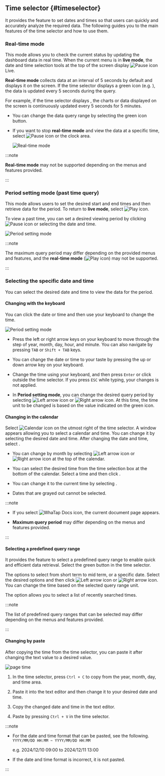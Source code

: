 ## Time selector {#timeselector}

It provides the feature to set dates and times so that users can quickly and accurately analyze the required data. The following guides you to the main features of the time selector and how to use them.

### Real-time mode

This mode allows you to check the current status by updating the dashboard data in real time. When the current menu is in **live mode**, the date and time selection tools at the top of the screen display ![Pause icon](/img/ic-pause-green.svg) <UI>Live</UI>. 

<ImgLang img="common-ui/ui-timeselector-live.png" desc="Real-time mode" />

**Real-time mode** collects data at an interval of 5 seconds by default and displays it on the screen. If the time selector displays a green icon (e.g. <code className="time"><Cmdname sid="5_min" /></code>), the data is updated every 5 seconds during the query.

<ImgLang img="common-ui/ui-timeselector-realtime-range-5m.png" desc="Real-time mode" />

For example, if the time selector displays <code className="time"><Cmdname sid="5_min" /></code>, the charts or data displayed on the screen is continuously updated every 5 seconds for 5 minutes.

- You can change the data query range by selecting the green icon button.

  <ImgLang img="common-ui/ui-timeselector-realtime-range.png" desc="Real-time mode" />

- If you want to stop **real-time mode** and view the data at a specific time, select ![Pause icon](/img/ic-pause-green.svg) or the clock area.

  ![Real-time mode](/img/common-ui/ui-timeselector-live2specific.gif)

:::note

**Real-time mode** may not be supported depending on the menus and features provided.

:::

### Period setting mode (past time query)

This mode allows users to set the desired start and end times and then retrieve data for the period. To return to **live mode**, select ![Play icon](/img/ic-play-grn.svg).

<ImgLang img="common-ui/ui-timeselector-timerange.png" desc="Period setting mode" />

To view a past time, you can set a desired viewing period by clicking ![Pause icon](/img/ic-pause-green.svg) or selecting the date and time.

![Period setting mode](/img/common-ui/ui-timeselector-timerange-mov.gif)

:::note

The maximum query period may differ depending on the provided menus and features, and the **real-time mode** (![Play icon](/img/ic-play-grn.svg)) may not be supported.

:::

### Selecting the specific date and time

You can select the desired date and time to view the data for the period.

#### Changing with the keyboard

You can click the date or time and then use your keyboard to change the time.

![Period setting mode](/img/common-ui/ui-timeselector-timerange-mov.gif)

- Press the left or right arrow keys on your keyboard to move through the step of year, month, day, hour, and minute. You can also navigate by pressing `TAB` or `Shift + TAB` keys.

- You can change the date or time to your taste by pressing the up or down arrow key on your keyboard.

- Change the time using your keyboard, and then press `Enter` or click outside the time selector. If you press `ESC` while typing, your changes is not applied.

- In **Period setting mode**, you can change the desired query period by selecting ![Left arrow icon](/img/left-arrow.svg) or ![Right arrow icon](/img/right-arrow.svg). At this time, the time unit to be changed is based on the value indicated on the green icon.

#### Changing in the calendar

Select ![Calendar icon](/img/ic-start-date.svg) on the utmost right of the time selector. A window appears allowing you to select a calendar and time. You can change it by selecting the desired date and time. After changing the date and time, select <Cmdname sid="BTN06053" className="uitext" />.

<ImgLang img="common-ui/ui-timeselector-date-picker.png" desc="Date picker" />

- You can change by month by selecting ![Left arrow icon](/img/left-arrow.svg) or ![Right arrow icon](/img/right-arrow.svg) at the top of the calendar.

- You can select the desired time from the time selection box at the bottom of the calendar. Select a time and then click <Cmdname sid="BTN06053" className="uitext" />.

- You can change it to the current time by selecting <Cmdname sid="TTL07425" className="uitext" />.

- Dates that are grayed out cannot be selected.

:::note

- If you select ![WhaTap Docs icon](/img/ic-guide.svg), the current document page appears.

- **Maximum query period** may differ depending on the menus and features provided.

:::

#### Selecting a predefined query range

It provides the feature to select a predefined query range to enable quick and efficient data retrieval. Select the green button in the time selector.

<ImgLang img="common-ui/ui-timeselector-select-custom.png" desc="Time selector" />

The options to select from short term to mid term, or a specific date. Select the desired options and then click ![Left arrow icon](/img/left-arrow.svg) or ![Right arrow icon](/img/right-arrow.svg). You can change the time based on the selected query range unit.

The <Cmdname sid="recent_time_history" className="uitext" /> option allows you to select a list of recently searched times.

:::note

The list of predefined query ranges that can be selected may differ depending on the menus and features provided.

:::

#### Changing by paste

After copying the time from the time selector, you can paste it after changing the text value to a desired value.

![page time](/img/common-ui/ui-timeselector-paste.gif)

1. In the time selector, press `Ctrl + C` to copy from the year, month, day, and time area. 

2. Paste it into the text editor and then change it to your desired date and time.

3. Copy the changed date and time in the text editor.

4. Paste by pressing `Ctrl + V` in the time selector.

:::note

- For the date and time format that can be pasted, see the following. `YYYY/MM/DD HH:MM ~ YYYY/MM/DD HH:MM`

  e.g. 2024/12/10 09:00 to 2024/12/11 13:00

- If the date and time format is incorrect, it is not pasted.

:::
